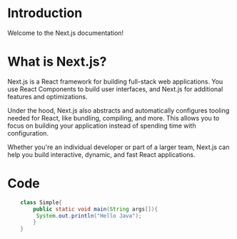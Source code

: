# Introduction

Welcome to the Next.js documentation!

# What is Next.js?

Next.js is a React framework for building full-stack web applications. You use React Components to build user interfaces, and Next.js for additional features and optimizations.

Under the hood, Next.js also abstracts and automatically configures tooling needed for React, like bundling, compiling, and more. This allows you to focus on building your application instead of spending time with configuration.

Whether you're an individual developer or part of a larger team, Next.js can help you build interactive, dynamic, and fast React applications.

# Code

```java filename="Simple.java" {3} copy
    class Simple{
        public static void main(String args[]){
         System.out.println("Hello Java");
        }
    }
```
